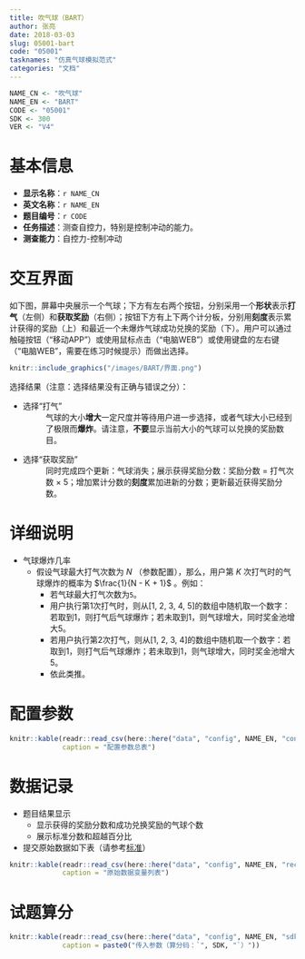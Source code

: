 ```yaml
---
title: 吹气球（BART）
author: 张亮
date: 2018-03-03
slug: 05001-bart
code: "05001"
tasknames: "仿真气球模拟范式"
categories: "文档"
---
```


```r
NAME_CN <- "吹气球"
NAME_EN <- "BART"
CODE <- "05001"
SDK <- 300
VER <- "V4"
```

# 基本信息

* **显示名称**：`r NAME_CN`
* **英文名称**：`r NAME_EN`
* **题目编号**：`r CODE`
* **任务描述**：测查自控力，特别是控制冲动的能力。
* **测查能力**：自控力-控制冲动

# 交互界面

如下图，屏幕中央展示一个气球；下方有左右两个按钮，分别采用一个**形状**表示**打气**（左侧）和**获取奖励**（右侧）；按钮下方有上下两个计分板，分别用**刻度**表示累计获得的奖励（上）和最近一个未爆炸气球成功兑换的奖励（下）。用户可以通过触碰按钮（“移动APP”）或使用鼠标点击（“电脑WEB”）或使用键盘的左右键（“电脑WEB”，需要在练习时候提示）而做出选择。

```r
knitr::include_graphics("/images/BART/界面.png")
```

选择结果（注意：选择结果没有正确与错误之分）：

* 选择“打气”
: 气球的大小**增大**一定尺度并等待用户进一步选择，或者气球大小已经到了极限而**爆炸**。请注意，**不要**显示当前大小的气球可以兑换的奖励数目。

* 选择“获取奖励”
: 同时完成四个更新：气球消失；展示获得奖励分数：奖励分数 $=$ 打气次数 $\times$ 5；增加累计分数的**刻度**累加进新的分数；更新最近获得奖励分数。

# 详细说明

* 气球爆炸几率
    + 假设气球最大打气次数为 $N$ （参数配置），那么，用户第 $K$ 次打气时的气球爆炸的概率为 $\frac{1}{N - K + 1}$ 。例如：
        - 若气球最大打气次数为`5`。
        - 用户执行第1次打气时，则从[1, 2, 3, 4, 5]的数组中随机取一个数字：若取到1，则打气后气球爆炸；若未取到1，则气球增大，同时奖金池增大5。
        - 若用户执行第2次打气，则从[1, 2, 3, 4]的数组中随机取一个数字：若取到1，则打气后气球爆炸；若未取到1，则气球增大，同时奖金池增大5。
        - 依此类推。

# 配置参数

```r
knitr::kable(readr::read_csv(here::here("data", "config", NAME_EN, "configs.csv")),
             caption = "配置参数总表")
```

# 数据记录

* 题目结果显示
    + 显示获得的奖励分数和成功兑换奖励的气球个数
    + 展示标准分数和超越百分比
* 提交原始数据如下表（请参考[标准](`r blogdown::shortcode("relref", "standard.html")`)）

```r
knitr::kable(readr::read_csv(here::here("data", "config", NAME_EN, "recs.csv")),
             caption = "原始数据变量列表")
```

# 试题算分

```r
knitr::kable(readr::read_csv(here::here("data", "config", NAME_EN, "sdk.csv")),
             caption = paste0("传入参数（算分码：`", SDK, "`）"))
```
